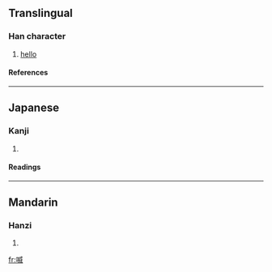 ==Translingual==
===Han character===
{{Han char|rn=30|rad=口|as=09|sn=12|four=|canj=口戈竹女 (RIHV)}}
# [[hello]]
====References====
{{Han ref|kx=0201.121|dkj=04023|hdz=10652.010|uh=55B4|ud=21940}}
----
==Japanese==
===Kanji===
{{ja-kanji|grade=|rs=口09}}
# {{defn|Japanese}} 
====Readings====
{{ja-readings|on=[[い]] (i)|kun=}}
----
==Mandarin==
===Hanzi===
{{cmn-hanzi|pin=[[pèn]] (pen4), [[wēi]] (wei1)|wg=p'en<sup>4</sup>, wei<sup>1</sup>}}
# {{defn|Mandarin}}

[[fr:喴]]